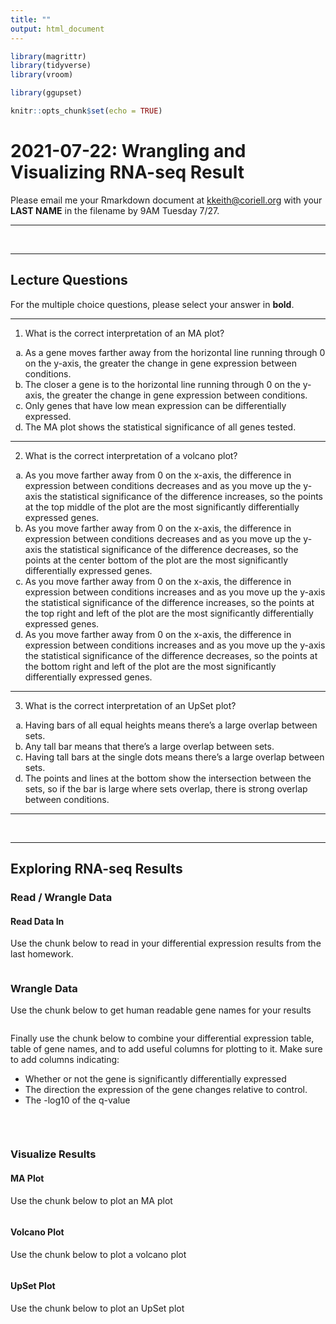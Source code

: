 ```yaml
---
title: ""
output: html_document
---
```


```r
library(magrittr)
library(tidyverse)
library(vroom)

library(ggupset)

knitr::opts_chunk$set(echo = TRUE)
```

# 2021-07-22: Wrangling and Visualizing RNA-seq Result

Please email me your Rmarkdown document at <kkeith@coriell.org> with your **LAST NAME** in the filename by 9AM Tuesday 7/27.

---

<br>

---

## Lecture Questions

For the multiple choice questions, please select your answer in **bold**.

---

1. What is the correct interpretation of an MA plot?
  a. As a gene moves farther away from the horizontal line running through 0 on the y-axis, the greater the change in gene expression between conditions.
  b. The closer a gene is to the horizontal line running through 0 on the y-axis, the greater the change in gene expression between conditions.
  c. Only genes that have low mean expression can be differentially expressed.
  d. The MA plot shows the statistical significance of all genes tested.

---

2. What is the correct interpretation of a volcano plot?
  a. As you move farther away from 0 on the x-axis, the difference in expression between conditions decreases and as you move up the y-axis the statistical significance of the difference increases, so the points at the top middle of the plot are the most significantly differentially expressed genes.
  b. As you move farther away from 0 on the x-axis, the difference in expression between conditions decreases and as you move up the y-axis the statistical significance of the difference decreases, so the points at the center bottom of the plot are the most significantly differentially expressed genes.
  c.  As you move farther away from 0 on the x-axis, the difference in expression between conditions increases and as you move up the y-axis the statistical significance of the difference increases, so the points at the top right and left of the plot are the most significantly differentially expressed genes.
  d. As you move farther away from 0 on the x-axis, the difference in expression between conditions increases and as you move up the y-axis the statistical significance of the difference decreases, so the points at the bottom right and left of the plot are the most significantly differentially expressed genes.

---

3. What is the correct interpretation of an UpSet plot?
  a. Having bars of all equal heights means there's a large overlap between sets.
  b. Any tall bar means that there's a large overlap between sets.
  c. Having tall bars at the single dots means there's a large overlap between sets.
  d. The points and lines at the bottom show the intersection between the sets, so if the bar is large where sets overlap, there is strong overlap between conditions.

---

<br>

---

## Exploring RNA-seq Results

### Read / Wrangle Data

#### Read Data In

Use the chunk below to read in your differential expression results from the last homework.

```r

```

### Wrangle Data

Use the chunk below to get human readable gene names for your results

```r

```

Finally use the chunk below to combine your differential expression table, table of gene names, and to add useful columns for plotting to it. Make sure to add columns indicating:

- Whether or not the gene is significantly differentially expressed
- The direction the expression of the gene changes relative to control.
- The -log10 of the q-value

```r

```

<br>

### Visualize Results

#### MA Plot

Use the chunk below to plot an MA plot

```r

```

#### Volcano Plot

Use the chunk below to plot a volcano plot

```r

```

#### UpSet Plot

Use the chunk below to plot an UpSet plot

```r

```




<br>



